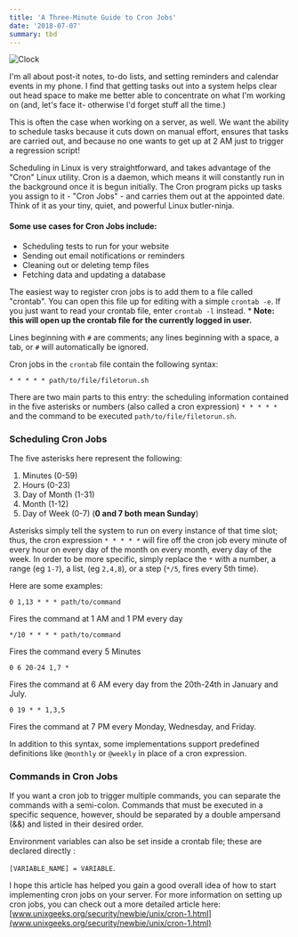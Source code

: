 ```yaml
---
title: 'A Three-Minute Guide to Cron Jobs'
date: '2018-07-07'
summary: tbd
---
```


![Clock](/static/images/clock.jpeg)

I'm all about post-it notes, to-do lists, and setting reminders and calendar events in my phone. I find that getting tasks out into a system helps clear out head space to make me better able to concentrate on what I'm working on (and, let's face it- otherwise I'd forget stuff all the time.)

This is often the case when working on a server, as well. We want the ability to schedule tasks because it cuts down on manual effort, ensures that tasks are carried out, and because no one wants to get up at 2 AM just to trigger a regression script!

Scheduling in Linux is very straightforward, and takes advantage of the "Cron" Linux utility. Cron is a daemon, which means it will constantly run in the background once it is begun initially. The Cron program picks up tasks you assign to it - "Cron Jobs" - and carries them out at the appointed date. Think of it as your tiny, quiet, and powerful Linux butler-ninja.

#### Some use cases for Cron Jobs include:

- Scheduling tests to run for your website
- Sending out email notifications or reminders
- Cleaning out or deleting temp files
- Fetching data and updating a database

The easiest way to register cron jobs is to add them to a file called "crontab". You can open this file up for editing with a simple `crontab -e`. If you just want to read your crontab file, enter `crontab -l` instead. \* **Note: this will open up the crontab file for the currently logged in user.**

Lines beginning with `#` are comments; any lines beginning with a space, a tab, or `#` will automatically be ignored.

Cron jobs in the `crontab` file contain the following syntax:

`* * * * * path/to/file/filetorun.sh`

There are two main parts to this entry: the scheduling information contained in the five asterisks or numbers (also called a cron expression) `* * * * *` and the command to be executed `path/to/file/filetorun.sh`.

### Scheduling Cron Jobs

The five asterisks here represent the following:

1.  Minutes (0-59)
2.  Hours (0-23)
3.  Day of Month (1-31)
4.  Month (1-12)
5.  Day of Week (0-7) (**0 and 7 both mean Sunday**)

Asterisks simply tell the system to run on every instance of that time slot; thus, the cron expression `* * * * *` will fire off the cron job every minute of every hour on every day of the month on every month, every day of the week. In order to be more specific, simply replace the `*` with a number, a range (eg `1-7`), a list, (eg `2,4,8`), or a step (`*/5`, fires every 5th time).

Here are some examples:

`0 1,13 * * * path/to/command`

Fires the command at 1 AM and 1 PM every day

`*/10 * * * * path/to/command`

Fires the command every 5 Minutes

`0 6 20-24 1,7 *`

Fires the command at 6 AM every day from the 20th-24th in January and July.

`0 19 * * 1,3,5`

Fires the command at 7 PM every Monday, Wednesday, and Friday.

In addition to this syntax, some implementations support predefined definitions like `@monthly` or `@weekly` in place of a cron expression.

### Commands in Cron Jobs

If you want a cron job to trigger multiple commands, you can separate the commands with a semi-colon. Commands that must be executed in a specific sequence, however, should be separated by a double ampersand (&&) and listed in their desired order.

Environment variables can also be set inside a crontab file; these are declared directly :

`[VARIABLE_NAME] = VARIABLE`.

I hope this article has helped you gain a good overall idea of how to start implementing cron jobs on your server. For more information on setting up cron jobs, you can check out a more detailed article here:
[www.unixgeeks.org/security/newbie/unix/cron-1.html](www.unixgeeks.org/security/newbie/unix/cron-1.html)
